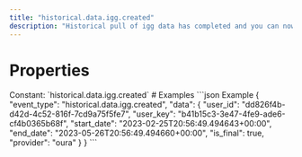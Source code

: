 ```yaml
---
title: "historical.data.igg.created"
description: "Historical pull of igg data has completed and you can now pull data for this resource."
---
```

# Properties
<ResponseField name="event_type" type="const string" required="true">
Constant: `historical.data.igg.created`
</ResponseField>
<ResponseField name="data" type="HistoricalDataCreated" required="true">
<Expandable title="HistoricalDataCreated" defaultOpen="true">
<ResponseField name="user_id" type="string" required="true">
</ResponseField>
<ResponseField name="user_key" type="string" required="true">
</ResponseField>
<ResponseField name="start_date" type="string" required="true">
</ResponseField>
<ResponseField name="end_date" type="string" required="true">
</ResponseField>
<ResponseField name="is_final" type="boolean" required="true">
</ResponseField>
<ResponseField name="provider" type="string" required="true">
</ResponseField>
</Expandable>
</ResponseField>
# Examples
<CodeGroup>
```json Example
{
  "event_type": "historical.data.igg.created",
  "data": {
    "user_id": "dd826f4b-d42d-4c52-816f-7cd9a75f5fe7",
    "user_key": "b41b15c3-3e47-4fe9-ade6-cf4b0365b68f",
    "start_date": "2023-02-25T20:56:49.494643+00:00",
    "end_date": "2023-05-26T20:56:49.494660+00:00",
    "is_final": true,
    "provider": "oura"
  }
}
```
</CodeGroup>
